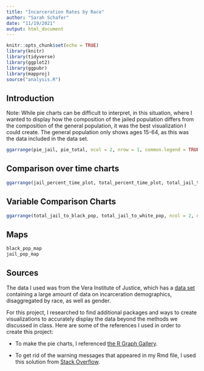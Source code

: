 ```yaml
---
title: "Incarceration Rates by Race"
author: "Sarah Schafer"
date: "11/19/2021"
output: html_document
---
```


```r
knitr::opts_chunk$set(echo = TRUE)
library(knitr)
library(tidyverse)
library(ggplot2)
library(ggpubr)
library(mapproj)
source("analysis.R")
```
## Introduction
Note: While pie charts can be difficult to interpret, in this situation, where I wanted to display how the composition of the jailed population  differs from the composition of the general population, it was the best visualization I could create.  The general population only shows ages 15-64, as this was the data included in the data set.  
``` r
ggarrange(pie_jail, pie_total, ncol = 2, nrow = 1, common.legend = TRUE, legend = "bottom")
```

## Comparison over time charts
``` r
ggarrange(jail_percent_time_plot, total_percent_time_plot, total_jail_time_plot, total_time_plot, ncol = 2, nrow = 2, common.legend = TRUE, legend = "right")
```

## Variable Comparison Charts
``` r
ggarrange(total_jail_to_black_pop, total_jail_to_white_pop, ncol = 2, nrow = 1, common.legend = TRUE, legend = "bottom")
```


## Maps
``` r
black_pop_map
jail_pop_map
```

## Sources
The data I used was from the Vera Institute of Justice, which has a [data set](https://github.com/vera-institute/incarceration-trends/blob/master/incarceration_trends.csv) containing a large amount of data on incarceration demographics, disaggregated by race, as well as gender.  

For this project, I researched to find additional packages and ways to create visualizations to accurately display the data beyond the methods we discussed in class.  Here are some of the references I used in order to create this project:

- To make the pie charts, I referenced [the R Graph Gallery](https://www.r-graph-gallery.com/piechart-ggplot2.html).

- To get rid of the warning messages that appeared in my Rmd file, I used this solution from [Stack Overflow](https://stackoverflow.com/questions/45399587/how-to-remove-warning-messages-in-r-markdown-document).
